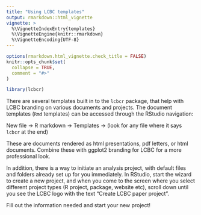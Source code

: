 ```yaml
---
title: "Using LCBC templates"
output: rmarkdown::html_vignette
vignette: >
  %\VignetteIndexEntry{templates}
  %\VignetteEngine{knitr::rmarkdown}
  %\VignetteEncoding{UTF-8}
---
```


```r
options(rmarkdown.html_vignette.check_title = FALSE)
knitr::opts_chunk$set(
  collapse = TRUE,
  comment = "#>"
)
```

```r
library(lcbcr)
```

There are several templates built in to the `lcbcr` package, that help with LCBC branding on various documents and projects.
The document templates (`Rmd` templates) can be accessed through the RStudio navigation:

New file -> R markdown -> Templates -> (look for any file where it says `lcbcr` at the end)

These are documents rendered as html presentations, pdf letters, or html documents. 
Combine these with ggplot2 branding for LCBC for a more professional look. 

In addition, there is a way to initiate an analysis project, with default files and folders already set up for you immediately.
In RStudio, start the wizard to create a new project, and when you come to the screen where you select different project types (R project, package, website etc), scroll down until you see the LCBC logo with the text "Create LCBC paper project". 

Fill out the information needed and start your new project!

